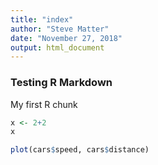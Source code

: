 ```yaml
---
title: "index"
author: "Steve Matter"
date: "November 27, 2018"
output: html_document
---
```

### Testing R Markdown

My first R chunk

```r
x <- 2+2
x
```
```r
plot(cars$speed, cars$distance)
```




